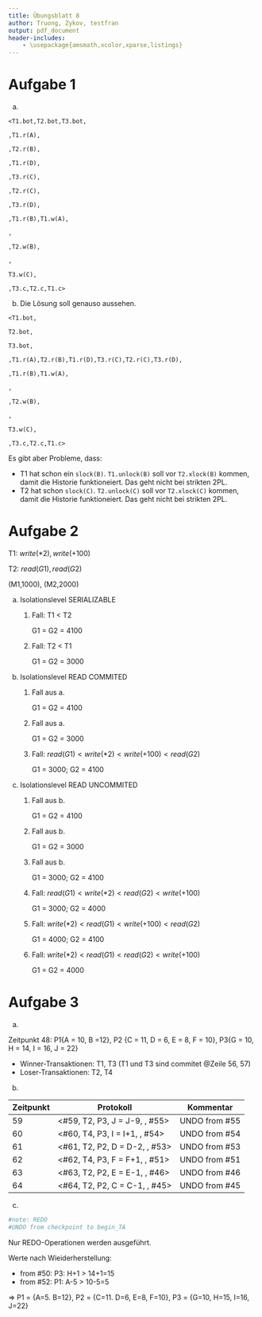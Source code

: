 ```yaml
---
title: Übungsblatt 8
author: Truong, Zykov, testfran
output: pdf_document
header-includes:
    - \usepackage{amsmath,xcolor,xparse,listings}
---
```

\definecolor{light-gray}{gray}{0.95}
\NewDocumentCommand{\codewordblue}{v}{%
\colorbox{light-gray}{%
\texttt{\textcolor{blue}{#1}}}}

\NewDocumentCommand{\codewordred}{v}{%
\colorbox{light-gray}{%
\texttt{\textcolor{red}{#1}}}}

\NewDocumentCommand{\codeword}{v}{%
\colorbox{light-gray}{%
\texttt{\textcolor{green}{#1}}}}


# Aufgabe 1
a.

`<T1.bot,T2.bot,T3.bot,`

\codewordred{T1.xlock(A)}`,T1.r(A),`

\codewordblue{T2.slock(B)}`,T2.r(B),`

\codewordblue{T1.slock(D)}`,T1.r(D),`

\codewordblue{T3.slock(C)}`,T3.r(C),`

\codewordblue{T2.slock(C)}`,T2.r(C),`

\codewordblue{T3.slock(D)}`,T3.r(D),`

\codewordblue{T1.slock(B)}`,T1.r(B),T1.w(A),`

\codeword{T1.unlock(A),T1.unlock(D),T1.unlock(B)}`,`

\codewordred{T2.xlock(B)}`,T2.w(B),`

\codeword{T2.unlock(B),T2.unlock(C)}`,`

\codewordred{T3.xlock(C)}`T3.w(C),`

\codeword{T3.unlock(C),T3.unlock(D)}`,T3.c,T2.c,T1.c>`

b.
Die Lösung soll genauso aussehen.

`<T1.bot,`\codewordred{T1.xlock(A),}\codewordblue{T1.slock(D),}\codewordblue{T1.slock(B)}

`T2.bot,`\codewordblue{T2.slock(C),}\codewordred{T2.xlock(B)}

`T3.bot,`\codewordblue{T3.slock(D),}\codewordred{T3.xlock(C)}

`,T1.r(A),T2.r(B),T1.r(D),T3.r(C),T2.r(C),T3.r(D),`

`,T1.r(B),T1.w(A),`

\codeword{T1.unlock(A),T1.unlock(D),T1.unlock(B)}`,`


`,T2.w(B),`

\codeword{T2.unlock(B),T2.unlock(C)}`,`

`T3.w(C),`

\codeword{T3.unlock(C),T3.unlock(D)}`,T3.c,T2.c,T1.c>`

Es gibt aber Probleme, dass:

- T1 hat schon ein `slock(B)`. `T1.unlock(B)` soll vor `T2.xlock(B)` kommen, damit die Historie funktioneiert. Das geht nicht bei strikten 2PL.
- T2 hat schon `slock(C)`. `T2.unlock(C)` soll vor `T2.xlock(C)` kommen, damit die Historie funktioneiert. Das geht nicht bei strikten 2PL.

# Aufgabe 2
T1: $write(*2),write(+100)$

T2: $read(G1),read(G2)$

(M1,1000), (M2,2000)

a.
Isolationslevel SERIALIZABLE

  1. Fall: T1 < T2

     G1 = G2 = 4100

  2. Fall: T2 < T1

     G1 = G2 = 3000

b.
Isolationslevel READ COMMITED

  1. Fall aus a.

     G1 = G2 = 4100
  2. Fall aus a.

     G1 = G2 = 3000
  3. Fall: $read(G1) < write(*2) < write(+100) < read(G2)$

     G1 = 3000; G2 = 4100

c.
Isolationslevel READ UNCOMMITED
  1. Fall aus b.

     G1 = G2 = 4100
  2. Fall aus b.

     G1 = G2 = 3000
  3. Fall aus b.

     G1 = 3000; G2 = 4100

  4. Fall: $read(G1) < write(*2) < read(G2) < write(+100)$

     G1 = 3000; G2 = 4000
  5. Fall: $write(*2) < read(G1) < write(+100) < read(G2)$

     G1 = 4000; G2 = 4100
  6. Fall: $write(*2) < read(G1) < read(G2) < write(+100)$

     G1 = G2 = 4000



# Aufgabe 3
a.

Zeitpunkt 48: P1{A = 10, B =12}, P2 {C = 11, D = 6, E = 8, F = 10}, P3{G = 10, H = 14, I = 16, J = 22}

- Winner-Transaktionen: T1, T3 (T1 und T3 sind commitet @Zeile 56, 57)
- Loser-Transaktionen: T2, T4

b.

|Zeitpunkt|Protokoll|Kommentar|
|---------|---------|---------|
|59|<#59, T2, P3, J = J-9, , #55>|UNDO from #55|
|60|<#60, T4, P3, I = I+1, , #54>|UNDO from #54|
|61|<#61, T2, P2, D = D-2, , #53>|UNDO from #53|
|62|<#62, T4, P3, F = F+1, , #51>|UNDO from #51|
|63|<#63, T2, P2, E = E-1, , #46>|UNDO from #46|
|64|<#64, T2, P2, C = C-1, , #45>|UNDO from #45|

c.

```r
#note: REDO
#UNDO from checkpoint to begin_TA
```
Nur REDO-Operationen werden ausgeführt.

Werte nach Wieiderherstellung:

* from #50: P3: H+1 > 14+1=15
* from #52: P1: A-5 > 10-5=5

$\Rightarrow$
P1 = {A=5. B=12},
P2 = {C=11. D=6, E=8, F=10},
P3 = {G=10, H=15, I=16, J=22}
